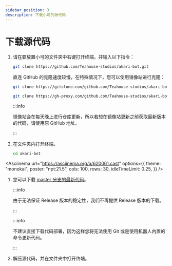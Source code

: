 ```yaml
---
sidebar_position: 3
description: 下载小可的源代码
---
```



# 下载源代码

<Tabs>
<TabItem value="c1" label="使用 Git 克隆" default>

1.  请在要放置小可的文件夹中右键打开终端，并输入以下指令：

    ```sh
    git clone https://github.com/Teahouse-studios/akari-bot.git
    ```

    直连 GitHub 的克隆速度较慢，在特殊情况下，您可以使用镜像站进行克隆：

    ```sh
    git clone https://gitclone.com/github.com/Teahouse-studios/akari-bot.git
    ```

    ```sh
    git clone https://gh-proxy.com/github.com/Teahouse-studios/akari-bot.git
    ```

    :::info

    镜像站会在每天晚上进行仓库更新，所以若想在镜像站更新之前获取最新版本的代码，请使用原 GitHub 地址。

    :::

2.  在文件夹内打开终端。

    ```sh
    cd akari-bot
    ```

<Asciinema
    url="https://asciinema.org/a/620061.cast"
    options={{
        theme: "monokai",
        poster: "npt:21.5",
        cols: 100,
        rows: 30,
        idleTimeLimit: 0.25,
    }}
/>

</TabItem>
<TabItem value="c2" label="直接下载代码">

1.  您可以下载 [master 分支的最新代码](https://github.com/Teahouse-Studios/akari-bot/archive/refs/heads/master.zip)。

    :::info

    由于无法保证 Release 版本的稳定性，我们不再提供 Release 版本的下载。

    :::

    :::info

    不建议直接下载代码部署，因为这样您将无法使用 Git 或是使用机器人内置的命令更新代码。

    :::

2.  解压源代码，并在文件夹中打开终端。

</TabItem>
</Tabs>
